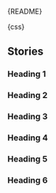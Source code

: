 
<Meta of={HeadingStories} />

<Markdown>{README}</Markdown>

<Markdown>{css}</Markdown>

<Primary />

<Controls />

## Stories

### Heading 1

<Canvas of={HeadingStories.Heading1} />

### Heading 2

<Canvas of={HeadingStories.Heading2} />

### Heading 3

<Canvas of={HeadingStories.Heading3} />

### Heading 4

<Canvas of={HeadingStories.Heading4} />

### Heading 5

<Canvas of={HeadingStories.Heading5} />

### Heading 6

<Canvas of={HeadingStories.Heading6} />
